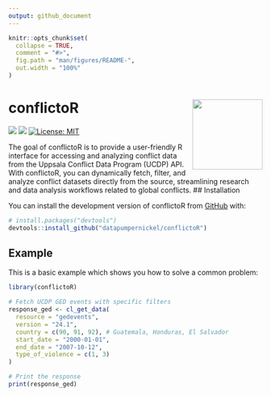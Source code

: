 ```yaml
---
output: github_document
---
```


<!-- README.md is generated from README.Rmd. Please edit that file -->

```r
knitr::opts_chunk$set(
  collapse = TRUE,
  comment = "#>",
  fig.path = "man/figures/README-",
  out.width = "100%"
)
```

# conflictoR <img src="man/figures/logo.png" align="right" height="139" alt="" />

<!-- badges: start -->
[![](https://www.r-pkg.org/badges/version/conflictoR?color=orange)](https://cran.r-project.org/package=conflictoR)
[![](https://img.shields.io/badge/lifecycle-experimental-orange.svg)](https://lifecycle.r-lib.org/articles/stages.html#experimental)
[![License: MIT](https://img.shields.io/badge/license-MIT-blue.svg)](https://cran.r-project.org/web/licenses/MIT)


<!-- badges: end -->

The goal of conflictoR is to provide a user-friendly R interface for accessing and analyzing conflict data from the Uppsala Conflict Data Program (UCDP) API. With conflictoR, you can dynamically fetch, filter, and analyze conflict datasets directly from the source, streamlining research and data analysis workflows related to global conflicts.
## Installation

You can install the development version of conflictoR from [GitHub](https://github.com/) with:

``` r
# install.packages("devtools")
devtools::install_github("datapumpernickel/conflictoR")
```

## Example

This is a basic example which shows you how to solve a common problem:

```r
library(conflictoR)

# Fetch UCDP GED events with specific filters
response_ged <- cl_get_data(
  resource = "gedevents",
  version = "24.1",
  country = c(90, 91, 92), # Guatemala, Honduras, El Salvador
  start_date = "2000-01-01",
  end_date = "2007-10-12",
  type_of_violence = c(1, 3)
)

# Print the response
print(response_ged)

```


